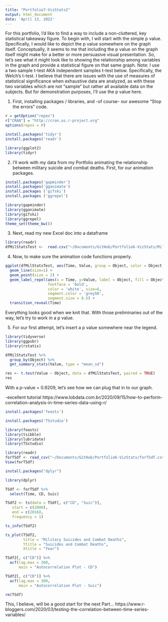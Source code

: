 ```yaml
---
title: "Portfolio7-VizStats2"
output: html_document
date: 'April 13, 2022'
---
```


For this portfolio, I'd like to find a way to include a non-cluttered, key statistical takeaway figure. To begin with, I will start with the simple p value. Specifically, I would like to depict the p value somewhere on the graph itself. 
Conceptually, it seems to me that including the p value on the graph itself might make for a better or more persuasive visual presentation. So, let's see what it might look like to showing the relationship among variables in the graph and provide a statistical figure on that same graph. 
Note: I use a two sample t-test AKA independent samples t-test below. Specifically, the Welch’s t-test. 
I believe that there are issues with the use of measures of statistical significance when exhaustive data are analyzed, as with these two variables which are not "sample" but rather all available data on the subjects. But for demonstration purposes, I'll use the p value here. 

1) First, installing packages / libraries, and -of course- our awesome "Stop the errors" code. 

```r
r = getOption("repos")
r["CRAN"] = "http://cran.us.r-project.org"
options(repos = r)
```

```r
install.packages('tidyr')
install.packages('readr')
```

```r
library(ggplot2)
library(tidyr)
```

2) I'll work with my data from my Portfolio animating the relationship between military suicide and combat deaths. First, for our animation packages. 

```r
install.packages('gapminder')
install.packages('gganimate')
install.packages ('gifski')
install.packages ('ggrepel')
```

```r
library(gapminder)
library(gganimate)
library(gifski)
library(ggrepel)
theme_set(theme_bw())
```

3) Next, read my new Excel doc into a dataframe
```r
library(readr)
dfMilStatsTest <-  read.csv("~/Documents/GitHub/Portfolio6-VizStats/MilStatsExcel.csv")
```



4) Now, to make sure the animation code functions properly.

```r
ggplot(dfMilStatsTest, aes(Time, Value, group = Object, color = Object)) + 
  geom_line(size=1) +   
  geom_point(size = 2) + 
  geom_label_repel(aes(x = Time, y=Value, label = Object, fill = Object), hjust = 0, direction    = "y", nudge_x = 20,
                   fontface = 'bold',
                   color = 'white', size=6,
                   segment.color = 'grey50',
                   segment.size = 0.5) +
  transition_reveal(Time) 
```

Everything looks good when we knit that. With those preliminaries out of the way, let's try to work in a p value. 

5) For our first attempt, let's insert a p value somewhere near the legend.

```r
library(tidyverse)
library(ggpubr)
library(rstatix)
```

```r
dfMilStatsTest %>%
  group_by(Object) %>%
  get_summary_stats(Value, type = "mean_sd")
```

```r
res <- t.test(Value ~ Object, data = dfMilStatsTest, paired = TRUE)
res
```

With a p-value = 0.9209, let's see how we can plug that in to our graph.

-excellent tutorial
https://www.lobdata.com.br/2020/09/15/how-to-perform-correlation-analysis-in-time-series-data-using-r/

```r
install.packages('feasts')
```

```r
install.packages('TSstudio')
```

```r
library(feasts)
library(tsibble)
library(lubridate)
library(TSstudio)
```


```r
library(readr)
forTSdf <- read_csv("~/Documents/GitHub/Portfolio6-VizStats/forTSdf.csv")
View(forTSdf)
```

```r
install.packages("dplyr")
```

```r
library(dplyr)
```

```r
TSdf <- forTSdf %>%
  select(Time, CD, Suic)
```

```r
TSdf2 <- ts(data = TSdf[, c("CD", "Suic")],
   start = c(2000),
   end = c(2016), 
   frequency = 1)
```

```r
ts_info(TSdf2)
```


```r
ts_plot(TSdf2,
        title = "Military Suicides and Combat Deaths",
        Ytitle = "Suicides and Combat Deaths",
        Xtitle = "Year")
```

```r
TSdf2[, c("CD")] %>% 
  acf(lag.max = 300,
      main = "Autocorrelation Plot - CD")
```

```r
TSdf2[, c("CD")] %>% 
  acf(lag.max = 300,
      main = "Autocorrelation Plot - Suic")
```

```r
rm(TSdf)
```

This, I believe, will be a good start for the next Part...
https://www.r-bloggers.com/2020/03/testing-the-correlation-between-time-series-variables/

